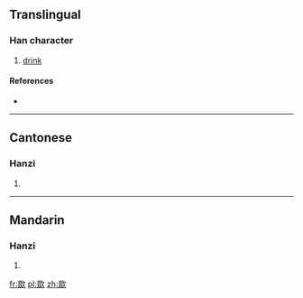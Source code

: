 ==Translingual==

===Han character===
{{Han char|rn=76|rad=欠|as=08|sn=12|four=17482|canj=EEEEO}}

# [[drink]]

====References====
* {{Han ref|kx=0568.200|dkj=16103|dj=0957.060|hdz=32144.060|uh=6B3C|ud=27452|bh=D9DD|bd=55773}}

----

==Cantonese==

===Hanzi===
{{yue-hanzi|jyut=|y=syut3}}

# {{defn|lang=yue|sort=欠08}}

----

==Mandarin==

===Hanzi===
{{cmn-hanzi|pin=[[chǐ]] ([[chi3]]), [[qìn]] ([[qin4]]), [[yín]] ([[yin2]])|wg=ch'ih<sup>3</sup>, ch'in<sup>4</sup>, yin<sup>2</sup>}}

# {{defn|lang=cmn|sort=欠08}}

[[fr:欼]]
[[pl:欼]]
[[zh:欼]]